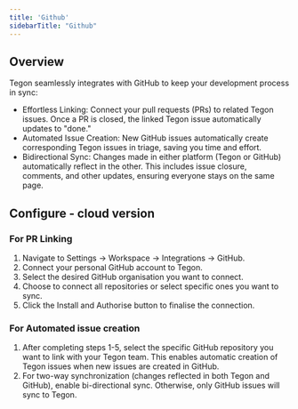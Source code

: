 ```yaml
---
title: 'Github'
sidebarTitle: "Github"
---
```


## Overview

Tegon seamlessly integrates with GitHub to keep your development process in sync:

- Effortless Linking: Connect your pull requests (PRs) to related Tegon issues. Once a PR is closed, the linked Tegon issue automatically updates to "done."
- Automated Issue Creation: New GitHub issues automatically create corresponding Tegon issues in triage, saving you time and effort.
- Bidirectional Sync: Changes made in either platform (Tegon or GitHub) automatically reflect in the other. This includes issue closure, comments, and other updates, ensuring everyone stays on the same page.


## Configure - cloud version

### For PR Linking

1. Navigate to Settings -> Workspace -> Integrations -> GitHub.
2. Connect your personal GitHub account to Tegon.
3. Select the desired GitHub organisation you want to connect.
4. Choose to connect all repositories or select specific ones you want to sync.
5. Click the Install and Authorise button to finalise the connection. 

### For Automated issue creation

1. After completing steps 1-5, select the specific GitHub repository you want to link with your Tegon team. This enables automatic creation of Tegon issues when new issues are created in GitHub.
2. For two-way synchronization (changes reflected in both Tegon and GitHub), enable bi-directional sync. Otherwise, only GitHub issues will sync to Tegon. 

